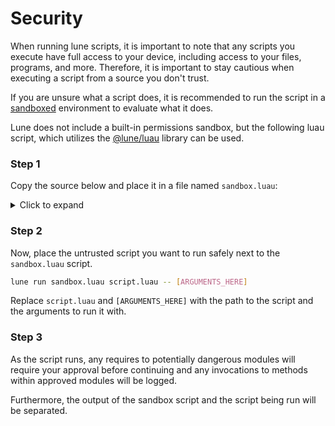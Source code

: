 
# Security

When running lune scripts, it is important to note that any scripts you execute have full access to
your device, including access to your files, programs, and more. Therefore, it is important to stay
cautious when executing a script from a source you don't trust.

If you are unsure what a script does, it is recommended to run the script in a
[sandboxed](https://en.wikipedia.org/wiki/Sandbox_(computer_security)) environment to evaluate what
it does.

Lune does not include a built-in permissions sandbox, but the following luau script, which utilizes
the [@lune/luau](/api-reference/luau) library can be used.

<Steps>

### Step 1

Copy the source below and place it in a file named `sandbox.luau`:

<details>
<summary>Click to expand</summary>

```lua copy
local fs = require("@lune/fs")
local luau = require("@lune/luau")
local process = require("@lune/process")
local stdio = require("@lune/stdio")

local processArgs = table.clone(process.args)
local filePath: string = table.remove(processArgs, 1)

local DEFAULT_REQUIRE = require
local DEFAULT_PRINT = print
local SANDBOXED_ENV = {
	debugName = filePath,
	environment = {
		require = nil,
	},
}

local function discoverAndReadScript(filePath: string): string
	local scriptContents: string

	if fs.isFile(filePath) then
		scriptContents = fs.readFile(filePath)
		return scriptContents
	end

	if fs.isDir(filePath) then
		if fs.isFile(filePath .. "/init.luau") then
			scriptContents = fs.readFile(filePath .. "/init.luau")
		end

		if fs.isFile(filePath .. "/init.lua") then
			scriptContents = fs.readFile(filePath .. "init.lua")
		end
	end

	if scriptContents == nil then
		for _, ext in { ".luau", ".lua" } do
			local filePathExt = filePath .. ext
			if fs.isFile(filePathExt) then
				scriptContents = fs.readFile(filePathExt)
			end
		end

		if scriptContents == nil then
			error(`No such file or directory \`{filePath}\``)
		end
	end

	return scriptContents
end

local function sandboxPrint(...: any)
	DEFAULT_PRINT(`---- Output from {SANDBOXED_ENV.debugName} ----`)
	DEFAULT_PRINT(...)
	DEFAULT_PRINT(`---------------------------------------`)
end

local function sandboxedRequire<T>(path: string): T
	if path:find("@lune") then
		local module = path:split("/")[2]

		if module == "net" or module == "fs" or module == "process" or module == "roblox" then
			local allow: boolean =
				stdio.prompt("confirm", `allow {SANDBOXED_ENV.debugName} to access {module}?`)

			if allow then
				local moduleRequire = DEFAULT_REQUIRE(path)

				return setmetatable({}, {
					__index = function(_, key)
						local value = moduleRequire[key]

						if typeof(value) == "function" then
							if module == "roblox" and key == "getAuthCookie" then
								local allowAuthCookie: boolean = stdio.prompt(
									"confirm",
									`allow {SANDBOXED_ENV.debugName} to access to .ROBLOSECURITY token?`
								)

								if allowAuthCookie then
									return value
								end
							end

							return function(...)
								warn(`{SANDBOXED_ENV.debugName} invoked {key} with args {...}`)
								return value(...)
							end
						end

						if module == "process" and key == "args" then
							return processArgs
						end

						return value
					end,

					__tostring = function()
						return stdio.format(moduleRequire)
					end,
				})
			end

			error(`{SANDBOXED_ENV.debugName} tried to access disallowed library {module}`)
		end

		local otherModule = DEFAULT_REQUIRE(path)

		if module == "stdio" then
			return setmetatable({
				write = sandboxPrint,
				ewrite = sandboxPrint,
			}, {
				__index = otherModule,
			})
		end

		return otherModule
	else
		local contents = discoverAndReadScript(path)

		local evalChunk: () -> T = luau.load(contents, SANDBOXED_ENV)
		return evalChunk()
	end
end

SANDBOXED_ENV.environment.require = sandboxedRequire
SANDBOXED_ENV.environment.print = sandboxPrint
SANDBOXED_ENV.environment.warn = sandboxPrint
luau.load(discoverAndReadScript(filePath), table.freeze(SANDBOXED_ENV))()
```

</details>

### Step 2

Now, place the untrusted script you want to run safely next to the `sandbox.luau` script.

```sh copy filename="Bash"
lune run sandbox.luau script.luau -- [ARGUMENTS_HERE]
```

Replace `script.luau` and `[ARGUMENTS_HERE]` with the path to the script and the arguments to run
it with.

### Step 3

As the script runs, any requires to potentially dangerous modules will require your approval
before continuing and any invocations to methods within approved modules will be logged.

Furthermore, the output of the sandbox script and the script being run will be separated.

</Steps>


